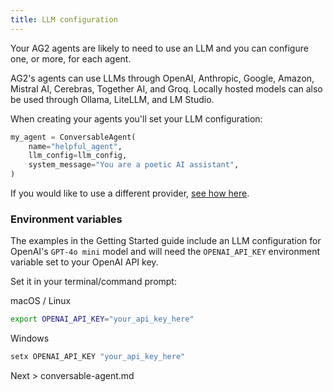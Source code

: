 ```yaml
---
title: LLM configuration
---
```


Your AG2 agents are likely to need to use an LLM and you can configure one, or more, for each agent.

AG2's agents can use LLMs through OpenAI, Anthropic, Google, Amazon, Mistral AI, Cerebras, Together AI, and Groq. Locally hosted models can also be used through Ollama, LiteLLM, and LM Studio.

When creating your agents you'll set your LLM configuration:

```python
my_agent = ConversableAgent(
    name="helpful_agent",
    llm_config=llm_config,
    system_message="You are a poetic AI assistant",
)
```

If you would like to use a different provider, [see how here](https://docs.ag2.ai/docs/topics/non-openai-models/about-using-nonopenai-models).

### Environment variables

The examples in the Getting Started guide include an LLM configuration for OpenAI's `GPT-4o mini` model and will need the `OPENAI_API_KEY` environment variable set to your OpenAI API key.

Set it in your terminal/command prompt:

macOS / Linux
```bash
export OPENAI_API_KEY="your_api_key_here"
```

 Windows
 ```bash
setx OPENAI_API_KEY "your_api_key_here"
 ```

 Next > conversable-agent.md

